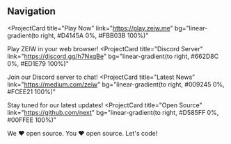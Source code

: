 ## Navigation

<ProjectCard
  title="Play Now"
  link="https://play.zeiw.me"
  bg="linear-gradient(to right, #D4145A 0%, #FBB03B 100%)"
>
  Play ZEIW in your web browser!
</ProjectCard>
<ProjectCard
  title="Discord Server"
  link="https://discord.gg/h7NxqBe"
  bg="linear-gradient(to right, #662D8C 0%, #ED1E79 100%)"
>
  Join our Discord server to chat!
</ProjectCard>
<ProjectCard
  title="Latest News"
  link="https://medium.com/zeiw"
  bg="linear-gradient(to right, #009245 0%, #FCEE21 100%)"
>
  Stay tuned for our latest updates!
</ProjectCard>
<ProjectCard
  title="Open Source"
  link="https://github.com/next"
  bg="linear-gradient(to right, #D585FF 0%, #00FFEE 100%)"
>
  We ❤️ open source. You ❤️ open source. Let's code!
</ProjectCard>
